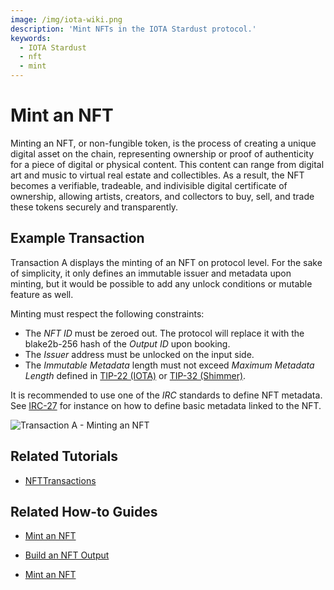 ```yaml
---
image: /img/iota-wiki.png
description: 'Mint NFTs in the IOTA Stardust protocol.'
keywords:
  - IOTA Stardust
  - nft
  - mint
---
```



# Mint an NFT

Minting an NFT, or non-fungible token, is the process of creating a unique digital asset on the chain, representing
ownership or proof of authenticity for a piece of digital or physical content. This content can range from digital art
and music to virtual real estate and collectibles. As a result, the NFT becomes a verifiable, tradeable, and indivisible
digital certificate of ownership, allowing artists, creators, and collectors to buy, sell, and trade these tokens
securely and transparently.

## Example Transaction

Transaction A displays the minting of an NFT on protocol level. For the sake of simplicity, it only defines an immutable
issuer and metadata upon minting, but it would be possible to add any unlock conditions or mutable feature as well.

Minting must respect the following constraints:

- The _NFT ID_ must be zeroed out. The protocol will replace it with the blake2b-256 hash of the _Output ID_ upon booking.
- The _Issuer_ address must be unlocked on the input side.
- The _Immutable Metadata_ length must not exceed _Maximum Metadata Length_ defined in
  [TIP-22 (IOTA)](https://wiki.iota.org/shimmer/tips/tips/TIP-0022/) or
  [TIP-32 (Shimmer)](https://wiki.iota.org/shimmer/tips/tips/TIP-0032/).

It is recommended to use one of the _IRC_ standards to define NFT metadata. See
[IRC-27](https://wiki.iota.org/shimmer/tips/tips/TIP-0027/) for instance on how to define basic
metadata linked to the NFT.

![Transaction A - Minting an NFT](/img/stardust_explanations/stardust_ledger_anatomy/nft_transaction/tx_A.svg)

## Related Tutorials

<Tabs groupId="library">
<TabItem value="iota.js" label="iota.js">

- [NFTTransactions](https://wiki.iota.org/shimmer/iota.js/tutorials/nft-transactions/introduction/)

</TabItem>
</Tabs>

## Related How-to Guides

<Tabs groupId="library">
<TabItem value="wallet.rs" label="wallet.rs">

- [Mint an NFT](https://wiki.iota.org/shimmer/wallet.rs/how_tos/NFT/mint_nft/)

</TabItem>
<TabItem value='iota.rs' label='iota.rs'>

- [Build an NFT Output](https://wiki.iota.org/shimmer/iota.rs/how_tos/build_nft_output/)

</TabItem>
<TabItem value="iota.js" label="iota.js">

- [Mint an NFT](https://wiki.iota.org/shimmer/iota.js/how_tos/mint_nft/)

</TabItem>
</Tabs>
